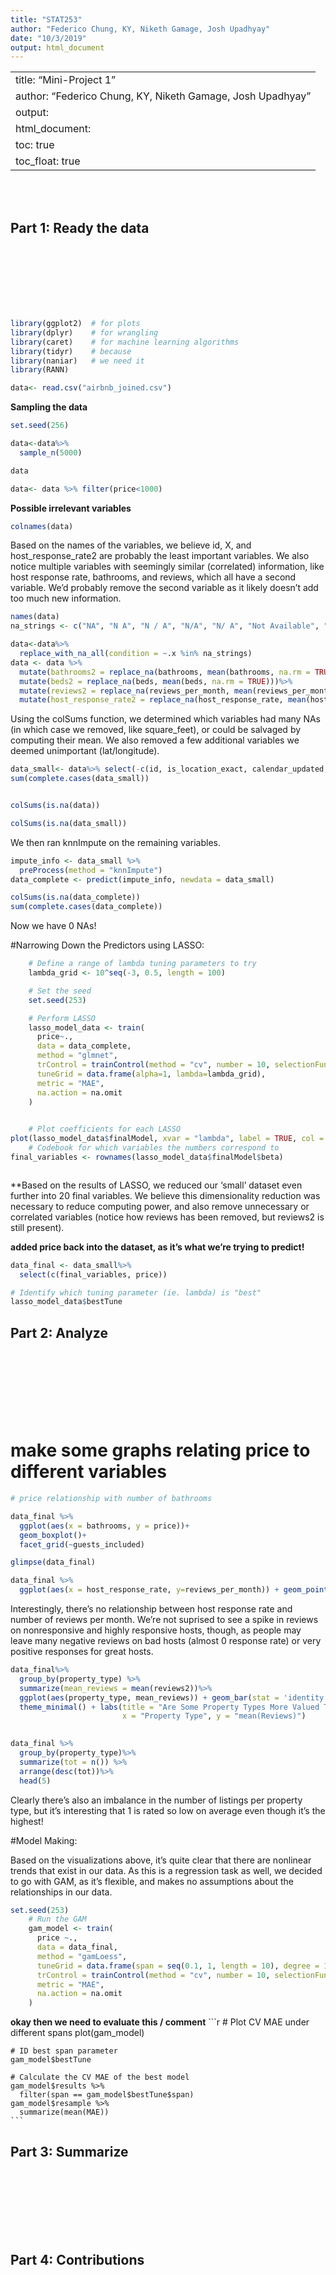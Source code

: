 ```yaml
---
title: "STAT253"
author: "Federico Chung, KY, Niketh Gamage, Josh Upadhyay"
date: "10/3/2019"
output: html_document
---
```

---
title: "Mini-Project 1"
author: "Federico Chung, KY, Niketh Gamage, Josh Upadhyay"
output: 
  html_document:
    toc: true
    toc_float: true
---




\
\



## Part 1: Ready the data


\
\
\
\
\
\

```r
library(ggplot2)  # for plots
library(dplyr)    # for wrangling
library(caret)    # for machine learning algorithms
library(tidyr)    # because
library(naniar)   # we need it 
library(RANN)
```


```r
data<- read.csv("airbnb_joined.csv")

```


**Sampling the data**
```r
set.seed(256)

data<-data%>%
  sample_n(5000)

data

data<- data %>% filter(price<1000)

```

**Possible irrelevant variables**
```r
colnames(data)
```

Based on the names of the variables, we believe id, X, and host_response_rate2 are probably the least important variables. We also notice multiple variables with seemingly similar (correlated) information, like host response rate, bathrooms, and reviews, which all have a second variable. We'd probably remove the second variable as it likely doesn't add too much new information. 


```r
names(data)
na_strings <- c("NA", "N A", "N / A", "N/A", "N/ A", "Not Available", "NOt available")

data<-data%>%
  replace_with_na_all(condition = ~.x %in% na_strings)
data <- data %>%
  mutate(bathrooms2 = replace_na(bathrooms, mean(bathrooms, na.rm = TRUE)))%>%
  mutate(beds2 = replace_na(beds, mean(beds, na.rm = TRUE)))%>%
  mutate(reviews2 = replace_na(reviews_per_month, mean(reviews_per_month, na.rm = TRUE)))%>%
  mutate(host_response_rate2 = replace_na(host_response_rate, mean(host_response_rate, na.rm = TRUE)))
```


Using the colSums function, we determined which variables had many NAs (in which case we removed, like square_feet), or could be salvaged by computing their mean. We also removed a few additional variables we deemed unimportant (lat/longitude).

```r


data_small<- data%>% select(-c(id, is_location_exact, calendar_updated, latitude, longitude, square_feet))
sum(complete.cases(data_small))


colSums(is.na(data))

colSums(is.na(data_small))

```


We then ran knnImpute on the remaining variables. 
```r
impute_info <- data_small %>%
  preProcess(method = "knnImpute")
data_complete <- predict(impute_info, newdata = data_small) 

```

```r
colSums(is.na(data_complete))
sum(complete.cases(data_complete))
```

Now we have 0 NAs!

#Narrowing Down the Predictors using LASSO: 
```r
    # Define a range of lambda tuning parameters to try
    lambda_grid <- 10^seq(-3, 0.5, length = 100)

    # Set the seed
    set.seed(253)

    # Perform LASSO
    lasso_model_data <- train(
      price~.,
      data = data_complete,
      method = "glmnet",
      trControl = trainControl(method = "cv", number = 10, selectionFunction = "best"),
      tuneGrid = data.frame(alpha=1, lambda=lambda_grid),
      metric = "MAE",
      na.action = na.omit
    )
    
```
    
```r
    # Plot coefficients for each LASSO
plot(lasso_model_data$finalModel, xvar = "lambda", label = TRUE, col = rainbow(20))
    # Codebook for which variables the numbers correspond to
final_variables <- rownames(lasso_model_data$finalModel$beta)



``` 


**Based on the results of LASSO, we reduced our 'small' dataset even further into 20 final variables. We believe this dimensionality reduction was necessary to reduce computing power, and also remove unnecessary or correlated variables (notice how reviews has been removed, but reviews2 is still present). 


**added price back into the dataset, as it's what we're trying to predict!**
```r
data_final <- data_small%>%
  select(c(final_variables, price))


```

    
```r
# Identify which tuning parameter (ie. lambda) is "best" 
lasso_model_data$bestTune
``` 

## Part 2: Analyze


\
\
\
\
\
\



# make some graphs relating price to different variables

```r
# price relationship with number of bathrooms

data_final %>%
  ggplot(aes(x = bathrooms, y = price))+
  geom_boxplot()+
  facet_grid(~guests_included)
```



```r
glimpse(data_final)

data_final %>%
  ggplot(aes(x = host_response_rate, y=reviews_per_month)) + geom_point()
```
Interestingly, there's no relationship between host response rate and number of reviews per month. We're not suprised to see a spike in reviews on nonresponsive and highly responsive hosts, though, as people may leave many negative reviews on bad hosts (almost 0 response rate) or very positive responses for great hosts. 


```r
data_final%>%
  group_by(property_type) %>%
  summarize(mean_reviews = mean(reviews2))%>%
  ggplot(aes(property_type, mean_reviews)) + geom_bar(stat = 'identity') + 
  theme_minimal() + labs(title = "Are Some Property Types More Valued Than Others?",
                         x = "Property Type", y = "mean(Reviews)")
  
```

```r
data_final %>%
  group_by(property_type)%>%
  summarize(tot = n()) %>%
  arrange(desc(tot))%>%
  head(5)
```
Clearly there's also an imbalance in the number of listings per property type, but it's interesting that 1 is rated so low on average even though it's the highest!


#Model Making:

Based on the visualizations above, it's quite clear that there are nonlinear trends that exist in our data. As this is a regression task as well, we decided to go with GAM, as it's flexible, and makes no assumptions about the relationships in our data. 

```r
set.seed(253)
    # Run the GAM
    gam_model <- train(
      price ~.,
      data = data_final,
      method = "gamLoess",
      tuneGrid = data.frame(span = seq(0.1, 1, length = 10), degree = 1),
      trControl = trainControl(method = "cv", number = 10, selectionFunction = "best"),
      metric = "MAE",
      na.action = na.omit
    )
```



**okay then we need to evaluate this / comment**
    ```r
    # Plot CV MAE under different spans
    plot(gam_model)
    
    # ID best span parameter
    gam_model$bestTune
    
    # Calculate the CV MAE of the best model
    gam_model$results %>% 
      filter(span == gam_model$bestTune$span)
    gam_model$resample %>% 
      summarize(mean(MAE))
    ```




## Part 3: Summarize




\
\
\
\
\
\



## Part 4: Contributions



